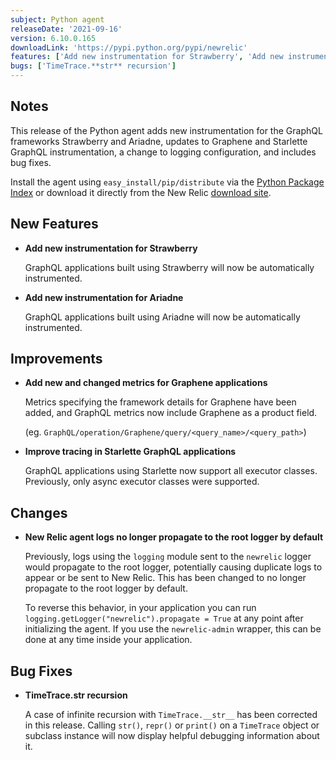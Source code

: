 ```yaml
---
subject: Python agent
releaseDate: '2021-09-16'
version: 6.10.0.165
downloadLink: 'https://pypi.python.org/pypi/newrelic'
features: ['Add new instrumentation for Strawberry', 'Add new instrumentation for Ariadne', 'Add new and changed metrics for Graphene applications', 'Improve tracing in Starlette GraphQL applications']
bugs: ['TimeTrace.**str** recursion']
---
```


## Notes

This release of the Python agent adds new instrumentation for the GraphQL frameworks Strawberry and Ariadne, updates to Graphene and Starlette GraphQL instrumentation, a change to logging configuration, and includes bug fixes.

Install the agent using `easy_install/pip/distribute` via the [Python Package Index](https://pypi.python.org/pypi/newrelic) or download it directly from the New Relic [download site](https://download.newrelic.com/python_agent/release).

## New Features

* **Add new instrumentation for Strawberry**

  GraphQL applications built using Strawberry will now be automatically instrumented.

* **Add new instrumentation for Ariadne**

  GraphQL applications built using Ariadne will now be automatically instrumented.

## Improvements

* **Add new and changed metrics for Graphene applications**

  Metrics specifying the framework details for Graphene have been added, and GraphQL metrics now include Graphene as a product field.

  (eg. `GraphQL/operation/Graphene/query/<query_name>/<query_path>`)

* **Improve tracing in Starlette GraphQL applications**

  GraphQL applications using Starlette now support all executor classes. Previously, only async executor classes were supported.

## Changes

* **New Relic agent logs no longer propagate to the root logger by default**

  Previously, logs using the `logging` module sent to the `newrelic` logger would propagate to the root logger, potentially causing duplicate logs to appear or be sent to New Relic. This has been changed to no longer propagate to the root logger by default.

  To reverse this behavior, in your application you can run `logging.getLogger("newrelic").propagate = True` at any point after initializing the agent. If you use the `newrelic-admin` wrapper, this can be done at any time inside your application.

## Bug Fixes

* **TimeTrace.**str** recursion**

  A case of infinite recursion with `TimeTrace.__str__` has been corrected in this release. Calling `str()`, `repr()` or `print()` on a `TimeTrace` object or subclass instance will now display helpful debugging information about it.

